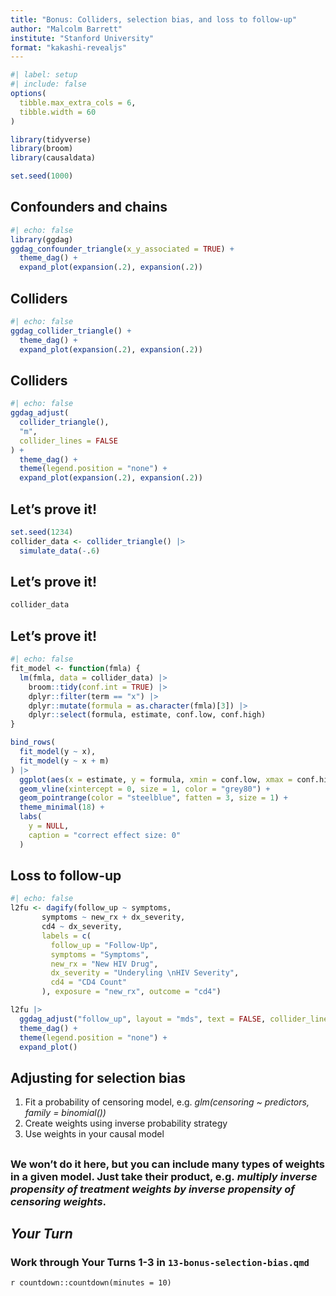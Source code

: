 ```yaml
---
title: "Bonus: Colliders, selection bias, and loss to follow-up"
author: "Malcolm Barrett"
institute: "Stanford University"
format: "kakashi-revealjs"
---
```


```r
#| label: setup
#| include: false
options(
  tibble.max_extra_cols = 6, 
  tibble.width = 60
)

library(tidyverse)
library(broom)
library(causaldata)

set.seed(1000)
```

## Confounders and chains

```r
#| echo: false
library(ggdag)
ggdag_confounder_triangle(x_y_associated = TRUE) + 
  theme_dag() +
  expand_plot(expansion(.2), expansion(.2))
```

## Colliders

```r
#| echo: false
ggdag_collider_triangle() + 
  theme_dag() +
  expand_plot(expansion(.2), expansion(.2))
```

## Colliders

```r
#| echo: false
ggdag_adjust(
  collider_triangle(), 
  "m", 
  collider_lines = FALSE
) + 
  theme_dag() +
  theme(legend.position = "none") +
  expand_plot(expansion(.2), expansion(.2))
```

## Let's prove it!

```r
set.seed(1234)
collider_data <- collider_triangle() |> 
  simulate_data(-.6)
```

## Let's prove it!

```r
collider_data
```

## Let's prove it!

```r
#| echo: false
fit_model <- function(fmla) {
  lm(fmla, data = collider_data) |> 
    broom::tidy(conf.int = TRUE) |> 
    dplyr::filter(term == "x") |> 
    dplyr::mutate(formula = as.character(fmla)[3]) |> 
    dplyr::select(formula, estimate, conf.low, conf.high)
}

bind_rows(
  fit_model(y ~ x),
  fit_model(y ~ x + m)
) |> 
  ggplot(aes(x = estimate, y = formula, xmin = conf.low, xmax = conf.high)) +
  geom_vline(xintercept = 0, size = 1, color = "grey80") + 
  geom_pointrange(color = "steelblue", fatten = 3, size = 1) +
  theme_minimal(18) +
  labs(
    y = NULL,
    caption = "correct effect size: 0"
  )
```

## Loss to follow-up

```r
#| echo: false
l2fu <- dagify(follow_up ~ symptoms,
       symptoms ~ new_rx + dx_severity,
       cd4 ~ dx_severity,
       labels = c(
         follow_up = "Follow-Up",
         symptoms = "Symptoms",
         new_rx = "New HIV Drug",
         dx_severity = "Underyling \nHIV Severity",
         cd4 = "CD4 Count"
       ), exposure = "new_rx", outcome = "cd4")

l2fu |>
  ggdag_adjust("follow_up", layout = "mds", text = FALSE, collider_lines = FALSE) + geom_dag_text_repel(aes(label = label), color = "black", point.padding = 100) + 
  theme_dag() +
  theme(legend.position = "none") +
  expand_plot()
```

## Adjusting for selection bias {background-color="#23373B"}

1. Fit a probability of censoring model, e.g. *glm(censoring ~ predictors, family = binomial())*
2. Create weights using inverse probability strategy
3. Use weights in your causal model

## {background-color="#23373B" .large .center}

### We won't do it here, but you can include many types of weights in a given model. Just take their product, e.g. *multiply inverse propensity of treatment weights by inverse propensity of censoring weights*.

## *Your Turn*

### Work through Your Turns 1-3 in `13-bonus-selection-bias.qmd`

`r countdown::countdown(minutes = 10)`
